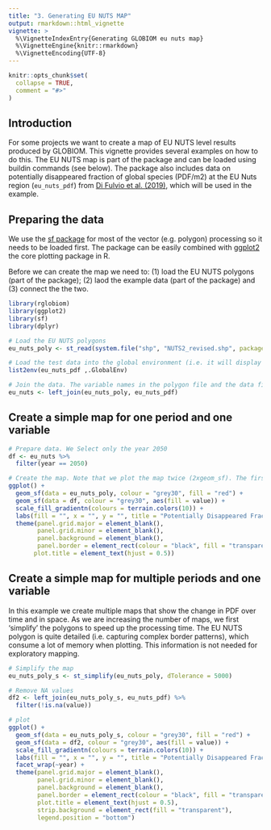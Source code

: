 ```yaml
---
title: "3. Generating EU NUTS MAP"
output: rmarkdown::html_vignette
vignette: >
  %\VignetteIndexEntry{Generating GLOBIOM eu nuts map}
  %\VignetteEngine{knitr::rmarkdown}
  %\VignetteEncoding{UTF-8}
---
```


```r
knitr::opts_chunk$set(
  collapse = TRUE,
  comment = "#>"
)
```

## Introduction

For some projects we want to create a map of EU NUTS level results produced by GLOBIOM. This vignette provides several examples on how to do this. The EU NUTS map is part of the package and can be loaded using buildin commands (see below). The package also includes data on potentially disappeared fraction of global species (PDF/m2) at the EU Nuts region (`eu_nuts_pdf`) from [Di Fulvio et al. (2019)](https://www.sciencedirect.com/science/article/pii/S0048969718333941?via%3Dihub), which will be used in the example.


## Preparing the data

We use the [sf package](https://cran.r-project.org/web/packages/sf/index.html) for most of the vector (e.g. polygon) processing so it needs to be loaded first. The package can be easily combined with [ggplot2](https://cran.r-project.org/web/packages/ggplot2/index.html) the core plotting package in R.

Before we can create the map we need to: (1) load the EU NUTS polygons (part of the package); (2) laod the example data (part of the package) and (3) connect the the two.


```r
library(rglobiom)
library(ggplot2)
library(sf)
library(dplyr)

# Load the EU NUTS polygons
eu_nuts_poly <- st_read(system.file("shp", "NUTS2_revised.shp", package = "rglobiom"))

# Load the test data into the global environment (i.e. it will display in RStudio so you can click on it)
list2env(eu_nuts_pdf ,.GlobalEnv)

# Join the data. The variable names in the polygon file and the data file are the same (NUTS2) so they are automatically linked. Note that the order is important because otherwise the polygon format will be lost (do not ask me why).
eu_nuts <- left_join(eu_nuts_poly, eu_nuts_pdf)

```


## Create a simple map for one period and one variable

```r
# Prepare data. We Select only the year 2050
df <- eu_nuts %>%
  filter(year == 2050)

# Create the map. Note that we plot the map twice (2xgeom_sf). The first call ensures that the full map is depicted (with background color red). As we used a filter, we removed polygons for which data was not available. The red areas show the polygons for which no example data is available. To remove it use another color (e.g. "grey50") or make it transparent ("transparent"). 
ggplot() +
  geom_sf(data = eu_nuts_poly, colour = "grey30", fill = "red") +
  geom_sf(data = df, colour = "grey30", aes(fill = value)) +
  scale_fill_gradientn(colours = terrain.colors(10)) +
  labs(fill = "", x = "", y = "", title = "Potentially Disappeared Fraction of global species for 2050") +
  theme(panel.grid.major = element_blank(), 
        panel.grid.minor = element_blank(), 
        panel.background = element_blank(),
        panel.border = element_rect(colour = "black", fill = "transparent"), 
       plot.title = element_text(hjust = 0.5))
```


## Create a simple map for multiple periods and one variable

In this example we create multiple maps that show the change in PDF over time and in space. As we are increasing the number of maps, we first 'simplify' the polygons to speed up the processing time. The EU NUTS polygon is quite detailed (i.e. capturing complex border patterns), which consume a lot of memory when plotting. This information is not needed for exploratory mapping. 


```r

# Simplify the map
eu_nuts_poly_s <- st_simplify(eu_nuts_poly, dTolerance = 5000)

# Remove NA values
df2 <- left_join(eu_nuts_poly_s, eu_nuts_pdf) %>%
  filter(!is.na(value))

# plot
ggplot() +
  geom_sf(data = eu_nuts_poly_s, colour = "grey30", fill = "red") +
  geom_sf(data = df2, colour = "grey30", aes(fill = value)) +
  scale_fill_gradientn(colours = terrain.colors(10)) +
  labs(fill = "", x = "", y = "", title = "Potentially Disappeared Fraction of global species for 2010-2050") +
  facet_wrap(~year) +
  theme(panel.grid.major = element_blank(), 
        panel.grid.minor = element_blank(), 
        panel.background = element_blank(),
        panel.border = element_rect(colour = "black", fill = "transparent"), 
        plot.title = element_text(hjust = 0.5),
        strip.background = element_rect(fill = "transparent"),
        legend.position = "bottom")

```

